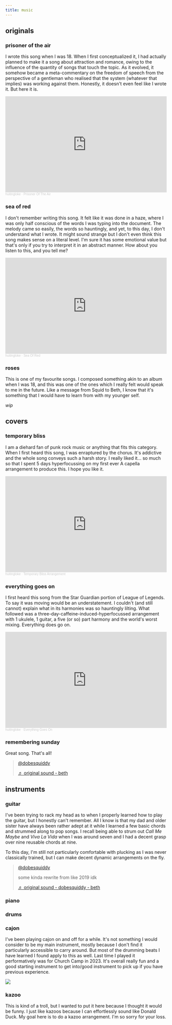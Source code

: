 ```yaml
---
title: music
---
```


## originals

### prisoner of the air

I wrote this song when I was 18. When I first conceptualized it, I had actually planned to make it a song about attraction and romance, owing to the influence of the quantity of songs that touch the topic. As it evolved, it somehow became a meta-commentary on the freedom of speech from the perspective of a gentleman who realised that the system (whatever that implies) was working against them. Honestly, it doesn't even feel like I wrote it. But here it is.

<iframe width="100%" height="300" scrolling="no" frameborder="no" allow="autoplay" src="https://w.soundcloud.com/player/?url=https%3A//api.soundcloud.com/tracks/1648982946&color=%23ff5500&auto_play=false&hide_related=false&show_comments=true&show_user=true&show_reposts=false&show_teaser=true&visual=true"></iframe><div style="font-size: 10px; color: #cccccc;line-break: anywhere;word-break: normal;overflow: hidden;white-space: nowrap;text-overflow: ellipsis; font-family: Interstate,Lucida Grande,Lucida Sans Unicode,Lucida Sans,Garuda,Verdana,Tahoma,sans-serif;font-weight: 100;"><a href="https://soundcloud.com/huitingloke" title="huitingloke" target="_blank" style="color: #cccccc; text-decoration: none;">huitingloke</a> · <a href="https://soundcloud.com/huitingloke/prisoner-of-the-air" title="Prisoner Of The Air" target="_blank" style="color: #cccccc; text-decoration: none;">Prisoner Of The Air</a></div>

### sea of red

I don't remember writing this song. It felt like it was done in a haze, where I was only half conscious of the words I was typing into the document. The melody came so easily, the words so hauntingly, and yet, to this day, I don't understand what I wrote. It might sound strange but I don't even think this song makes sense on a literal level. I'm sure it has some emotional value but that's only if you try to interpret it in an abstract manner. How about you listen to this, and you tell me? 

<iframe width="100%" height="300" scrolling="no" frameborder="no" allow="autoplay" src="https://w.soundcloud.com/player/?url=https%3A//api.soundcloud.com/tracks/1648980300&color=%23ff5500&auto_play=false&hide_related=false&show_comments=true&show_user=true&show_reposts=false&show_teaser=true&visual=true"></iframe><div style="font-size: 10px; color: #cccccc;line-break: anywhere;word-break: normal;overflow: hidden;white-space: nowrap;text-overflow: ellipsis; font-family: Interstate,Lucida Grande,Lucida Sans Unicode,Lucida Sans,Garuda,Verdana,Tahoma,sans-serif;font-weight: 100;"><a href="https://soundcloud.com/huitingloke" title="huitingloke" target="_blank" style="color: #cccccc; text-decoration: none;">huitingloke</a> · <a href="https://soundcloud.com/huitingloke/sea-of-red" title="Sea Of Red" target="_blank" style="color: #cccccc; text-decoration: none;">Sea Of Red</a></div>

### roses

This is one of my favourite songs. I composed something akin to an album when I was 18, and this was one of the ones which I really felt would speak to me in the future. Like a message from Squid to Beth, I know that it's something that I would have to learn from with my younger self.

*wip*

## covers

### temporary bliss

I am a diehard fan of punk rock music or anything that fits this category. When I first heard this song, I was enraptured by the chorus. It's addictive and the whole song conveys such a harsh story. I really liked it... so much so that I spent 5 days hyperfocussing on my first ever A capella arrangement to produce this. I hope you like it.

<iframe width="100%" height="300" scrolling="no" frameborder="no" allow="autoplay" src="https://w.soundcloud.com/player/?url=https%3A//api.soundcloud.com/tracks/1640649597&color=%23ff5500&auto_play=false&hide_related=false&show_comments=true&show_user=true&show_reposts=false&show_teaser=true&visual=true"></iframe><div style="font-size: 10px; color: #cccccc;line-break: anywhere;word-break: normal;overflow: hidden;white-space: nowrap;text-overflow: ellipsis; font-family: Interstate,Lucida Grande,Lucida Sans Unicode,Lucida Sans,Garuda,Verdana,Tahoma,sans-serif;font-weight: 100;"><a href="https://soundcloud.com/huitingloke" title="huitingloke" target="_blank" style="color: #cccccc; text-decoration: none;">huitingloke</a> · <a href="https://soundcloud.com/huitingloke/temporary-bliss-arrangement" title="Temporary Bliss Arrangement" target="_blank" style="color: #cccccc; text-decoration: none;">Temporary Bliss Arrangement</a></div>

### everything goes on

I first heard this song from the Star Guardian portion of League of Legends. To say it was moving would be an understatement. I couldn't (and still cannot) explain what in its harmonies was so hauntingly lilting. What followed was a three-day-caffeine-induced-hyperfocussed arrangement with 1 ukulele, 1 guitar, a five (or so) part harmony and the world's worst mixing. Everything does go on.

<iframe width="100%" height="300" scrolling="no" frameborder="no" allow="autoplay" src="https://w.soundcloud.com/player/?url=https%3A//api.soundcloud.com/tracks/1640654106&color=%23ff5500&auto_play=false&hide_related=false&show_comments=true&show_user=true&show_reposts=false&show_teaser=true&visual=true"></iframe><div style="font-size: 10px; color: #cccccc;line-break: anywhere;word-break: normal;overflow: hidden;white-space: nowrap;text-overflow: ellipsis; font-family: Interstate,Lucida Grande,Lucida Sans Unicode,Lucida Sans,Garuda,Verdana,Tahoma,sans-serif;font-weight: 100;"><a href="https://soundcloud.com/huitingloke" title="huitingloke" target="_blank" style="color: #cccccc; text-decoration: none;">huitingloke</a> · <a href="https://soundcloud.com/huitingloke/everything-goes-on" title="Everything Goes On" target="_blank" style="color: #cccccc; text-decoration: none;">Everything Goes On</a></div>

### remembering sunday

Great song. That's all!

<blockquote class="tiktok-embed" cite="https://www.tiktok.com/@dobesquiddy/video/7290820050645191938" data-video-id="7290820050645191938" style="max-width: 605px;min-width: 325px;" > <section> <a target="_blank" title="@dobesquiddy" href="https://www.tiktok.com/@dobesquiddy?refer=embed">@dobesquiddy</a> <p></p> <a target="_blank" title="♬ original sound  - beth" href="https://www.tiktok.com/music/original-sound-beth-7290820397283527426?refer=embed">♬ original sound  - beth</a> </section> </blockquote> <script async src="https://www.tiktok.com/embed.js"></script>

## instruments

### guitar

I've been trying to rack my head as to when I properly learned how to play the guitar, but I honestly can't remember. All I know is that my dad and older sister have always been rather adept at it while I learned a few basic chords and strummed along to pop songs. I recall being able to strum out *Call Me Maybe* and *Viva La Vida* when I was around seven and I had a decent grasp over nine reusable chords at nine. 

To this day, I'm still not particularly comfortable with plucking as I was never classically trained, but I can make decent dynamic arrangements on the fly. 

<blockquote class="tiktok-embed" cite="https://www.tiktok.com/@dobesquiddy/video/7289714000089058562" data-video-id="7289714000089058562" style="max-width: 605px;min-width: 325px;" > <section> <a target="_blank" title="@dobesquiddy" href="https://www.tiktok.com/@dobesquiddy?refer=embed">@dobesquiddy</a> <p>some kinda rewrite from like 2019 idk</p> <a target="_blank" title="♬ original sound - dobesquiddy - beth" href="https://www.tiktok.com/music/original-sound-dobesquiddy-7289714120922843905?refer=embed">♬ original sound - dobesquiddy - beth</a> </section> </blockquote> <script async src="https://www.tiktok.com/embed.js"></script>

### piano

### drums

### cajon

I've been playing cajon on and off for a while. It's not something I would consider to be my main instrument, mostly because I don't find it particularly accessible to carry around. But most of the drumming beats I have learned I found apply to this as well. Last time I played it performatively was for Church Camp in 2023. It's overall really fun and a good starting instrument to get into/good instrument to pick up if you have previous experience.

![](./assets/pictureCamp.jpeg)

### kazoo

This is kind of a troll, but I wanted to put it here because I thought it would be funny. I just like kazoos because I can effortlessly sound like Donald Duck. My goal here is to do a kazoo arrangement. I'm so sorry for your loss.